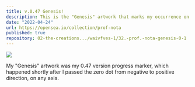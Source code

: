 ```yaml
---
title: v.0.47 Genesis!
description: This is the "Genesis" artwork that marks my occurrence on the blockchain.
date: "2022-04-24"
url: https://opensea.io/collection/prof-nota
published: true
repository: 02-the-creations.../waivfves-1/32.-prof.-nota-genesis-0-1
---
```


[![](/0.47.png)](/0.47.png)

My "Genesis" artwork was my 0.47 version progress marker, which happened shortly after I passed the zero dot from negative to positive direction, on any axis.